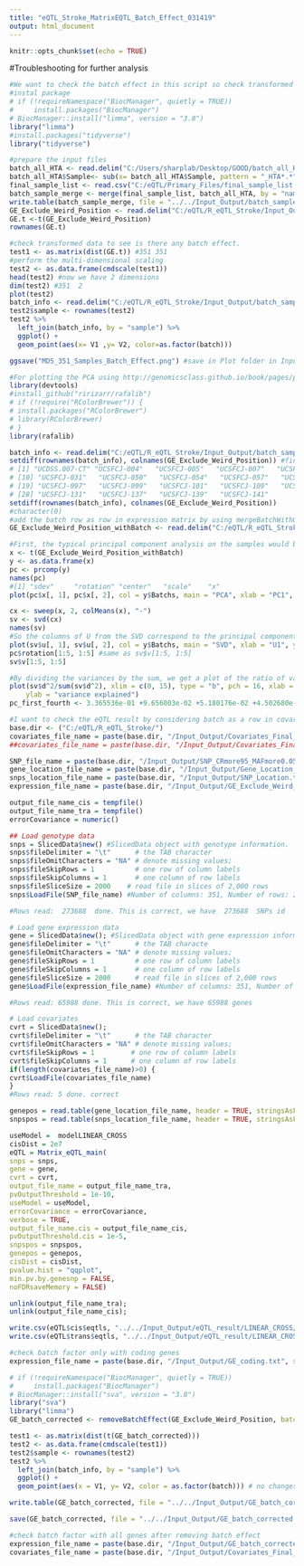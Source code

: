 ```yaml
---
title: "eQTL_Stroke_MatrixEQTL_Batch_Effect_031419"
output: html_document
---
```


```r
knitr::opts_chunk$set(echo = TRUE)
```

#Troubleshooting for further analysis

```r
#We want to check the batch effect in this script so check transformed data to see is there any batch effect.
#instal package
# if (!requireNamespace("BiocManager", quietly = TRUE))
#     install.packages("BiocManager")
# BiocManager::install("limma", version = "3.8")
library("limma")
#install.packages("tidyverse")
library("tidyverse")
```

```r
#prepare the input files
batch_all_HTA <- read.delim("C:/Users/sharplab/Desktop/GOOD/batch_all_HTA.txt") #559 2
batch_all_HTA$Sample<- sub(x= batch_all_HTA$Sample, pattern = "_HTA*.*", replacement ="")
final_sample_list <- read.csv("C:/eQTL/Primary_Files/final_sample_list.csv") #351
batch_sample_merge <- merge(final_sample_list, batch_all_HTA, by = "name", all.x = TRUE, sort = TRUE) #351
write.table(batch_sample_merge, file = "../../Input_Output/batch_sample_merge_351.txt", col.names = T, sep = "\t") #remove unneeded column 
GE_Exclude_Weird_Position <- read.delim("C:/eQTL/R_eQTL_Stroke/Input_Output/GE_Exclude_Weird_Position.txt", row.names=1) #65988 351
GE.t <-t(GE_Exclude_Weird_Position)
rownames(GE.t)
```

```r
#check transformed data to see is there any batch effect.
test1 <- as.matrix(dist(GE.t)) #351 351
#perform the multi-dimensional scaling
test2 <- as.data.frame(cmdscale(test1))
head(test2) #now we have 2 dimensions 
dim(test2) #351  2
plot(test2)
batch_info <- read.delim("C:/eQTL/R_eQTL_Stroke/Input_Output/batch_sample_merge_351_v2.txt") # create file for batch information 352 2
test2$sample <- rownames(test2)
test2 %>% 
  left_join(batch_info, by = "sample") %>% 
  ggplot() +
  geom_point(aes(x= V1 ,y= V2, color=as.factor(batch)))

ggsave("MDS_351_Samples_Batch_Effect.png") #save in Plot folder in Input_Output folder

```


```r
#For plotting the PCA using http://genomicsclass.github.io/book/pages/pca_svd.html
library(devtools)
#install_github("ririzarr/rafalib")
# if (!require("RColorBrewer")) {
# install.packages("RColorBrewer")
# library(RColorBrewer)
# }
library(rafalib)
```

```r
batch_info <- read.delim("C:/eQTL/R_eQTL_Stroke/Input_Output/batch_sample_merge_351_v2.txt", row.names = 1)
setdiff(rownames(batch_info), colnames(GE_Exclude_Weird_Position)) #find issue, differences between two lists
# [1] "UCDSS.007-CT" "UCSFCJ-004"   "UCSFCJ-005"   "UCSFCJ-007"   "UCSFCJ-009"   "UCSFCJ-011"   "UCSFCJ-012"   "UCSFCJ-017"   "UCSFCJ-023"  
# [10] "UCSFCJ-031"   "UCSFCJ-050"   "UCSFCJ-054"   "UCSFCJ-057"   "UCSFCJ-065"   "UCSFCJ-070"   "UCSFCJ-072"   "UCSFCJ-091"   "UCSFCJ-092"  
# [19] "UCSFCJ-097"   "UCSFCJ-099"   "UCSFCJ-101"   "UCSFCJ-109"   "UCSFCJ-115"   "UCSFCJ-123"   "UCSFCJ-124"   "UCSFCJ-127"   "UCSFCJ-128"  
# [28] "UCSFCJ-131"   "UCSFCJ-137"   "UCSFCJ-139"   "UCSFCJ-141"  
setdiff(rownames(batch_info), colnames(GE_Exclude_Weird_Position))
#character(0)
#add the batch row as row in expression matrix by using mergeBatchWithGE.cpp script
GE_Exclude_Weird_Position_withBatch <- read.delim("C:/eQTL/R_eQTL_Stroke/Input_Output/GE_Exclude_Weird_Position_withBatch.txt", row.names=1) # 65989 351 #31 samples correspond to third batch (not too much), the first and second batch are close to each others based on the running time
```

```r
#First, the typical principal component analysis on the samples would be to transpose the data such that the samples are rows of the data matrix
x <- t(GE_Exclude_Weird_Position_withBatch)
y <- as.data.frame(x)
pc <- prcomp(y)
names(pc)
#[1] "sdev"     "rotation" "center"   "scale"    "x"  
plot(pc$x[, 1], pc$x[, 2], col = y$Batchs, main = "PCA", xlab = "PC1", ylab = "PC2")

```

```r
cx <- sweep(x, 2, colMeans(x), "-")
sv <- svd(cx)
names(sv)
#So the columns of U from the SVD correspond to the principal components x in the PCA. Furthermore, the matrix V from the SVD is equivalent to the rotation matrix returned by prcomp.
plot(sv$u[, 1], sv$u[, 2], col = y$Batchs, main = "SVD", xlab = "U1", ylab = "U2")
pc$rotation[1:5, 1:5] #same as sv$v[1:5, 1:5]
sv$v[1:5, 1:5]

```

```r
#By dividing the variances by the sum, we get a plot of the ratio of variance explained by each principal component.
plot(sv$d^2/sum(sv$d^2), xlim = c(0, 15), type = "b", pch = 16, xlab = "principal components", 
    ylab = "variance explained")
pc_first_fourth <- 3.365536e-01 +9.656003e-02 +5.180176e-02 +4.502680e-02 #0.5299422
```

```r
#I want to check the eQTL result by considering batch as a row in covariate matrix
base.dir <- ("C:/eQTL/R_eQTL_Stroke/")
covariates_file_name = paste(base.dir, "/Input_Output/Covariates_Final_No_PC_NO_Subtype.txt", sep="") #add batch row just to check
##covariates_file_name = paste(base.dir, "/Input_Output/Covariates_Final_No_PC.txt", sep="")

```


```r
SNP_file_name = paste(base.dir, "/Input_Output/SNP_CRmore95_MAFmore0.05_HWEmore0.0000005.txt", sep="")
gene_location_file_name = paste(base.dir, "/Input_Output/Gene_Location_Exclude_Weird_Position.txt", sep="")
snps_location_file_name = paste(base.dir, "/Input_Output/SNP_Location.txt", sep="") #include all SNPs location
expression_file_name = paste(base.dir, "/Input_Output/GE_Exclude_Weird_Position.txt", sep="") #with all genes
```

```r
output_file_name_cis = tempfile()
output_file_name_tra = tempfile()
errorCovariance = numeric()
```


```r
## Load genotype data
snps = SlicedData$new() #SlicedData object with genotype information.
snps$fileDelimiter = "\t"      # the TAB character
snps$fileOmitCharacters = "NA" # denote missing values;
snps$fileSkipRows = 1          # one row of column labels
snps$fileSkipColumns = 1       # one column of row labels
snps$fileSliceSize = 2000    # read file in slices of 2,000 rows
snps$LoadFile(SNP_file_name) #Number of columns: 351, Number of rows: 273688 

#Rows read:  273688  done. This is correct, we have  273688  SNPs id
```

```r
# Load gene expression data
gene = SlicedData$new(); #SlicedData object with gene expression information. Must have columns matching those of snps, create gene including row and column
gene$fileDelimiter = "\t"      # the TAB characte
gene$fileOmitCharacters = "NA" # denote missing values;
gene$fileSkipRows = 1          # one row of column labels
gene$fileSkipColumns = 1       # one column of row labels
gene$fileSliceSize = 2000      # read file in slices of 2,000 rows
gene$LoadFile(expression_file_name) #Number of columns: 351, Number of rows: 65988

#Rows read: 65988 done. This is correct, we have 65988 genes
```

```r
# Load covariates
cvrt = SlicedData$new();
cvrt$fileDelimiter = "\t"      # the TAB character
cvrt$fileOmitCharacters = "NA" # denote missing values;
cvrt$fileSkipRows = 1         # one row of column labels
cvrt$fileSkipColumns = 1      # one column of row labels
if(length(covariates_file_name)>0) {
cvrt$LoadFile(covariates_file_name)
}
#Rows read: 5 done. correct
```

```r
genepos = read.table(gene_location_file_name, header = TRUE, stringsAsFactors = FALSE) #dim  65988   4
snpspos = read.table(snps_location_file_name, header = TRUE, stringsAsFactors = FALSE) #dim 628677  3
```

```r
useModel =  modelLINEAR_CROSS
cisDist = 2e7
eQTL = Matrix_eQTL_main(
snps = snps, 
gene = gene, 
cvrt = cvrt,
output_file_name = output_file_name_tra,
pvOutputThreshold = 1e-10,
useModel = useModel, 
errorCovariance = errorCovariance, 
verbose = TRUE, 
output_file_name.cis = output_file_name_cis,
pvOutputThreshold.cis = 1e-5,
snpspos = snpspos, 
genepos = genepos,
cisDist = cisDist,
pvalue.hist = "qqplot",
min.pv.by.genesnp = FALSE,
noFDRsaveMemory = FALSE)

unlink(output_file_name_tra);
unlink(output_file_name_cis);
```

```r
write.csv(eQTL$cis$eqtls, "../../Input_Output/eQTL_result/LINEAR_CROSS/batch/eQTL_cis_dist_1e7.csv")
write.csv(eQTL$trans$eqtls, "../../Input_Output/eQTL_result/LINEAR_CROSS/batch/eQTL_trans_1e7.csv")
```

```r
#check batch factor only with coding genes
expression_file_name = paste(base.dir, "/Input_Output/GE_coding.txt", sep="")
```


```r
# if (!requireNamespace("BiocManager", quietly = TRUE))
#     install.packages("BiocManager")
# BiocManager::install("sva", version = "3.8")
library("sva")
library("limma")
GE_batch_corrected <- removeBatchEffect(GE_Exclude_Weird_Position, batch = batch_info$batch) #laso we can use ComBat function to remove batch

test1 <- as.matrix(dist(t(GE_batch_corrected)))  
test2 <- as.data.frame(cmdscale(test1))
test2$sample <- rownames(test2)
test2 %>% 
  left_join(batch_info, by = "sample") %>% 
  ggplot() + 
  geom_point(aes(x = V1, y= V2, color = as.factor(batch))) # no changes occurs before removing batch effects

write.table(GE_batch_corrected, file = "../../Input_Output/GE_batch_corrected.txt", col.names = T, sep = "\t")

save(GE_batch_corrected, file = "../../Input_Output/GE_batch_corrected.Rdata") # use this dataset for downstream analysis
```

```r
#check batch factor with all genes after removing batch effect 
expression_file_name = paste(base.dir, "/Input_Output/GE_batch_corrected.txt", sep="")
covariates_file_name = paste(base.dir, "/Input_Output/Covariates_Final_No_PC_NO_Subtype.txt", sep="")
```

